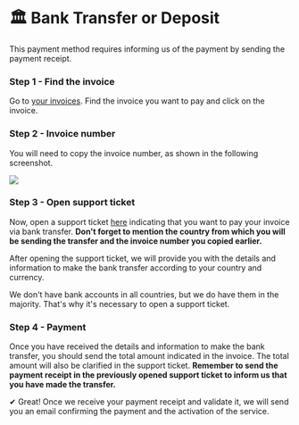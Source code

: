 # 🏛 Bank Transfer or Deposit


<Callout type="warning">
This payment method requires informing us of the payment by sending the payment receipt.
</Callout>

<Steps>

### Step 1 - Find the invoice
Go to [your invoices](https://billing.vexyhost.com/clientarea.php?action=invoices). Find the invoice you want to pay and click on the invoice.

### Step 2 - Invoice number
You will need to copy the invoice number, as shown in the following screenshot.

![](https://i.imgur.com/CO6d91k.png)

### Step 3 - Open support ticket
Now, open a support ticket [here](https://billing.vexyhost.com/submitticket.php?step=2&deptid=2) indicating that you want to pay your invoice via bank transfer. **Don't forget to mention the country from which you will be sending the transfer and the invoice number you copied earlier.**

After opening the support ticket, we will provide you with the details and information to make the bank transfer according to your country and currency.

<Callout type="info">
We don't have bank accounts in all countries, but we do have them in the majority. That's why it's necessary to open a support ticket.
</Callout>

### Step 4 - Payment
Once you have received the details and information to make the bank transfer, you should send the total amount indicated in the invoice. The total amount will also be clarified in the support ticket. **Remember to send the payment receipt in the previously opened support ticket to inform us that you have made the transfer.**

</Steps>

✔ Great! Once we receive your payment receipt and validate it, we will send you an email confirming the payment and the activation of the service.
